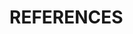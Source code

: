 <!-- If you want to references to appear somewhere before the end, add: -->
<!-- <div id="refs"></div> -->
<!-- where you want it to appear -->

<!-- You shouldn't need to edit this file -->

\clearpage

# REFERENCES

<!-- The following sets the appropriate indentation for the references -->
\noindent
\vspace{-2em}
\setlength{\parindent}{-0.2in}
\setlength{\leftskip}{0.2in}
\setlength{\parskip}{8pt}
